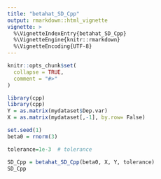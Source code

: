 ```yaml
---
title: "betahat_SD_Cpp"
output: rmarkdown::html_vignette
vignette: >
  %\VignetteIndexEntry{betahat_SD_Cpp}
  %\VignetteEngine{knitr::rmarkdown}
  %\VignetteEncoding{UTF-8}
---
```


```r
knitr::opts_chunk$set(
  collapse = TRUE,
  comment = "#>"
)
```

```r
library(cpp)
library(cpp)
Y = as.matrix(mydataset$Dep.var)
X = as.matrix(mydataset[,-1], by.row= False)

set.seed(1)
beta0 = rnorm(3)

tolerance=1e-3  # tolerance

SD_Cpp = betahat_SD_Cpp(beta0, X, Y, tolerance)
SD_Cpp


```
